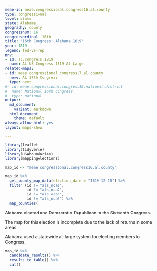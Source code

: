```yaml
---
meae-id: meae.congressional.congress16.al.county
type: congressional
level: state
state: Alabama
geography: county
congressnum: 16
congressordinal: 16th
title: '16th Congress: Alabama 1819'
year: 1819
legend: fed-vs-rep
nnv:
- id: al.congress.1819
  name: AL US Congress 1819 At Large
related-maps:
- id: meae.congressional.congress17.al.county
  name: AL 17th Congress
  type: next
#- id: meae.congressional.congress16.national.district
#  name: National 16th Congress
#  type: national
output:
  md_document:
    variant: markdown
  html_document:
    theme: default
always_allow_html: yes
layout: maps-show

---
```


```r
library(leaflet)
library(tidyverse)
library(USAboundaries)
library(mappingelections)

map_id <- "meae.congressional.congress16.al.county"
```

<div class="map">

```r
map_id %>%
  get_county_map_data(election_date = "1819-12-15") %>%
  filter (id != "als_nca6",
          id != "als_nca7",
          id != "als_nca8",
          id != "als_nca9") %>% 
  map_counties()
```

</div>

Alabama elected one Democratic-Republican to the Sixteenth Congress.

The map for this election is incomplete due to the lack of returns in some areas.

Alabama used a statewide at-large system for electing members to Congress. 

<div class="results-table">

```r
map_id %>%
  candidate_results() %>%
  results_to_table() %>%
  cat()
```

</div>
